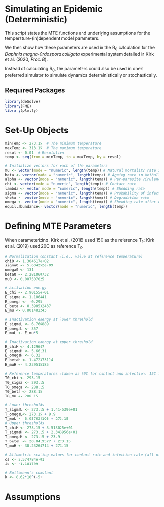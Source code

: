 # Simulating an Epidemic (Deterministic)

This script states the MTE functions and underlying assumptions for the temperature-(in)dependent model parameters.

We then show how these parameters are used in the R~0~ calculation for the *Daphnia magna*-*Ordospora colligata* experimental system detailed in Kirk et al. (2020, *Proc. B*).

Instead of calculating R~0~, the parameters could also be used in one's preferred simulator to simulate dynamics deterministically or stochastically.

## Required Packages

```r
library(deSolve)
library(FME)
library(plotly)
```

# Set-Up Objects

```r
minTemp <- 273.15  # The minimum temperature 
maxTemp <- 313.15  # The maximum temperature
resol <- 0.01  # Resolution
temp <- seq(from = minTemp, to = maxTemp, by = resol)

# Initialize vectors for each of the parameters
mu <- vector(mode = "numeric", length(temp)) # Natural mortality rate in Weibull survival
beta <- vector(mode = "numeric", length(temp)) # Ageing rate in Weibull survival
alpha <- vector(mode = "numeric", length(temp)) # Per-parasite virulence
chi <- vector(mode = "numeric", length(temp)) # Contact rate
lambda <- vector(mode = "numeric", length(temp)) # Shedding rate
sigma <- vector(mode = "numeric", length(temp)) # Probability of infection
theta <- vector(mode = "numeric", length(temp)) # Degradation rate
omega <- vector(mode = "numeric", length(temp)) # Shedding rate after death
equil.abundance<- vector(mode = "numeric", length(temp)) 
```

# Defining MTE Parameters

When parameterizing, Kirk et al. (2018) used 15C as the reference T~0~; Kirk et al. (2019) used 20C as reference T~0~.

```r
# Normalization constant (i.e.. value at reference temperature)
chi0 <- 1.304617e+02
sigma0 <- 5.684252e-09
omega0 <- 131
beta0 <- 2.281060732
mu0 <- 0.007507025     

# Activation energy 
E_chi <- 2.90155e-01
E_sigma <- 1.106441
E_omega <- -0.295
E_beta <- 0.390532437
E_mu <- 0.801482243   

# Inactivation energy at lower threshold  
E_sigmaL <- 6.766889 
E_omegaL <- 357
E_muL <- E_mu*5  

# Inactivation energy at upper threshold 
E_chiH <- 4.129647
E_sigmaH <- 5.66131
E_omegaH <- 6.32
E_betaH <- 1.472373114
E_muH <- 4.239515185     

# Reference temperatures (taken as 20C for contact and infection, 15C for mu, beta, and omega)
T0_chi <- 293.15
T0_sigma <- 293.15
T0_omega <- 288.15
T0_beta <- 288.15 
T0_mu <- 288.15    

# Lower thresholds 
T_sigmaL <- 273.15 + 1.414539e+01
T_omegaL<- 273.15 + 9.9 
T_muL <- 8.957624193 + 273.15 
# Upper thresholds  
T_chiH <- 273.15 + 3.513025e+01
T_sigmaH <- 273.15 + 2.343956e+01
T_omegaH <- 273.15 + 23.9
T_betaH <- 28.8419577 + 273.15
T_muH <- 30.23264714 + 273.15   

# Allometric scaling values for contact rate and infection rate (all other parameters don't use body size here)
cs <- 2.574784e-01
is <- -1.181799 

# Boltzmann's constant
k <- 8.62*10^(-5) 
```

# Assumptions

```r

```
